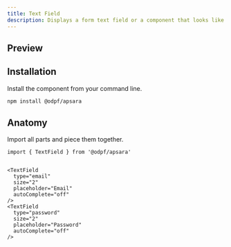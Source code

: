 ```yaml
---
title: Text Field
description: Displays a form text field or a component that looks like a text field.
---
```

## Preview

<Preview>
  <Flex
    css={{
      flexDirection: "column",
      alignItems: "center",
      gap: "$3",
    }}
  >
  <TextField
    type="email"
    size="2"
    placeholder="Email"
    autoComplete="off"
    css={{ mb: '$3' }}
  />
  <TextField
    type="password"
    size="2"
    placeholder="Password"
    autoComplete="off"
    css={{ mb: '$3' }}
  />
  </Flex>
</Preview>

## Installation

Install the component from your command line.

```bash
npm install @odpf/apsara
```


## Anatomy
Import all parts and piece them together.

```tsx outline=true
import { TextField } from '@odpf/apsara'


<TextField
  type="email"
  size="2"
  placeholder="Email"
  autoComplete="off"
/>
<TextField
  type="password"
  size="2"
  placeholder="Password"
  autoComplete="off"
/>
```
